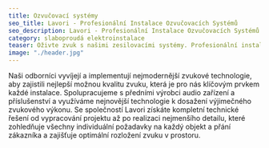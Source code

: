 ```yaml
---
title: Ozvučovací systémy    
seo_title: Lavori - Profesionální Instalace Ozvučovacích Systémů
seo_description: Lavori - Profesionální Instalace Ozvučovacích Systémů
category: slaboproudá elektroinstalace
teaser: Oživte zvuk s našimi zesilovacími systémy. Profesionální instalace pro dokonalý zážitek z hudby a řeči. 
image: "./header.jpg"
---
```

<p>
Naši odborníci vyvíjejí a implementují nejmodernější zvukové technologie, aby zajistili nejlepší možnou kvalitu zvuku, která je pro nás klíčovým prvkem každé instalace. Spolupracujeme s předními výrobci audio zařízení a příslušenství a využíváme nejnovější technologie k dosažení výjimečného zvukového výkonu. Se společností Lavori získáte kompletní technické řešení od vypracování projektu až po realizaci nejmenšího detailu, které zohledňuje všechny individuální požadavky na každý objekt a přání zákazníka a zajišťuje optimální rozložení zvuku v prostoru.
</p>